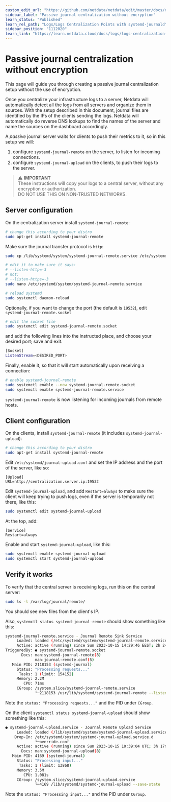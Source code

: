 ```yaml
---
custom_edit_url: "https://github.com/netdata/netdata/edit/master/docs/observability-centralization-points/logs-centralization-points-with-systemd-journald/passive-journal-centralization-without-encryption.md"
sidebar_label: "Passive journal centralization without encryption"
learn_status: "Published"
learn_rel_path: "Logs/Logs Centralization Points with systemd-journald"
sidebar_position: "1112020"
learn_link: "https://learn.netdata.cloud/docs/logs/logs-centralization-points-with-systemd-journald/passive-journal-centralization-without-encryption"
---
```


# Passive journal centralization without encryption

This page will guide you through creating a passive journal centralization setup without the use of encryption.

Once you centralize your infrastructure logs to a server, Netdata will automatically detect all the logs from all servers and organize them in sources.
With the setup described in this document, journal files are identified by the IPs of the clients sending the logs. Netdata will automatically do
reverse DNS lookups to find the names of the server and name the sources on the dashboard accordingly.

A _passive_ journal server waits for clients to push their metrics to it, so in this setup we will:

1. configure `systemd-journal-remote` on the server, to listen for incoming connections.
2. configure `systemd-journal-upload` on the clients, to push their logs to the server.

> ⚠️ **IMPORTANT**<br/>
> These instructions will copy your logs to a central server, without any encryption or authorization.<br/>
> DO NOT USE THIS ON NON-TRUSTED NETWORKS.

## Server configuration

On the centralization server install `systemd-journal-remote`:

```bash
# change this according to your distro
sudo apt-get install systemd-journal-remote
```

Make sure the journal transfer protocol is `http`:

```bash
sudo cp /lib/systemd/system/systemd-journal-remote.service /etc/systemd/system/

# edit it to make sure it says:
# --listen-http=-3
# not:
# --listen-https=-3
sudo nano /etc/systemd/system/systemd-journal-remote.service

# reload systemd
sudo systemctl daemon-reload
```

Optionally, if you want to change the port (the default is `19532`), edit `systemd-journal-remote.socket`

```bash
# edit the socket file
sudo systemctl edit systemd-journal-remote.socket
```

and add the following lines into the instructed place, and choose your desired port; save and exit.

```bash
[Socket]
ListenStream=<DESIRED_PORT>
```

Finally, enable it, so that it will start automatically upon receiving a connection:

```bash
# enable systemd-journal-remote
sudo systemctl enable --now systemd-journal-remote.socket
sudo systemctl enable systemd-journal-remote.service
```

`systemd-journal-remote` is now listening for incoming journals from remote hosts.

## Client configuration

On the clients, install `systemd-journal-remote` (it includes `systemd-journal-upload`):

```bash
# change this according to your distro
sudo apt-get install systemd-journal-remote
```

Edit `/etc/systemd/journal-upload.conf` and set the IP address and the port of the server, like so:

```text
[Upload]
URL=http://centralization.server.ip:19532
```

Edit `systemd-journal-upload`, and add `Restart=always` to make sure the client will keep trying to push logs, even if the server is temporarily not there, like this:

```bash
sudo systemctl edit systemd-journal-upload
```

At the top, add:

```text
[Service]
Restart=always
```

Enable and start `systemd-journal-upload`, like this:

```bash
sudo systemctl enable systemd-journal-upload
sudo systemctl start systemd-journal-upload
```

## Verify it works

To verify that the central server is receiving logs, run this on the central server:

```bash
sudo ls -l /var/log/journal/remote/
```

You should see new files from the client's IP.

Also, `systemctl status systemd-journal-remote` should show something like this:

```bash
systemd-journal-remote.service - Journal Remote Sink Service
     Loaded: loaded (/etc/systemd/system/systemd-journal-remote.service; indirect; preset: disabled)
     Active: active (running) since Sun 2023-10-15 14:29:46 EEST; 2h 24min ago
TriggeredBy: ● systemd-journal-remote.socket
       Docs: man:systemd-journal-remote(8)
             man:journal-remote.conf(5)
   Main PID: 2118153 (systemd-journal)
     Status: "Processing requests..."
      Tasks: 1 (limit: 154152)
     Memory: 2.2M
        CPU: 71ms
     CGroup: /system.slice/systemd-journal-remote.service
             └─2118153 /usr/lib/systemd/systemd-journal-remote --listen-http=-3 --output=/var/log/journal/remote/
```

Note the `status: "Processing requests..."` and the PID under `CGroup`.

On the client `systemctl status systemd-journal-upload` should show something like this:

```bash
● systemd-journal-upload.service - Journal Remote Upload Service
     Loaded: loaded (/lib/systemd/system/systemd-journal-upload.service; enabled; vendor preset: disabled)
    Drop-In: /etc/systemd/system/systemd-journal-upload.service.d
             └─override.conf
     Active: active (running) since Sun 2023-10-15 10:39:04 UTC; 3h 17min ago
       Docs: man:systemd-journal-upload(8)
   Main PID: 4169 (systemd-journal)
     Status: "Processing input..."
      Tasks: 1 (limit: 13868)
     Memory: 3.5M
        CPU: 1.081s
     CGroup: /system.slice/systemd-journal-upload.service
             └─4169 /lib/systemd/systemd-journal-upload --save-state
```

Note the `Status: "Processing input..."` and the PID under `CGroup`.
